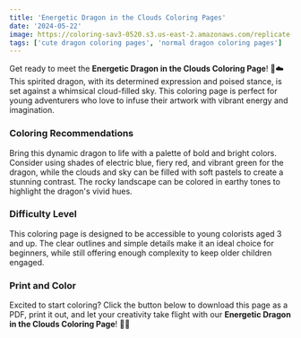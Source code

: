 ```yaml
---
title: 'Energetic Dragon in the Clouds Coloring Pages'
date: '2024-05-22'
image: https://coloring-sav3-0520.s3.us-east-2.amazonaws.com/replicate-prediction-njpdgm8npdrgg0cfkw5tk6fpfg.png
tags: ['cute dragon coloring pages', 'normal dragon coloring pages']
---
```


Get ready to meet the **Energetic Dragon in the Clouds Coloring Page**! 🐲☁️ This spirited dragon, with its determined expression and poised stance, is set against a whimsical cloud-filled sky. This coloring page is perfect for young adventurers who love to infuse their artwork with vibrant energy and imagination.

<div style={{ marginTop: '20px' }}></div>

### **Coloring Recommendations**
Bring this dynamic dragon to life with a palette of bold and bright colors. Consider using shades of electric blue, fiery red, and vibrant green for the dragon, while the clouds and sky can be filled with soft pastels to create a stunning contrast. The rocky landscape can be colored in earthy tones to highlight the dragon's vivid hues.

<div style={{ marginTop: '20px' }}></div>

### **Difficulty Level**
This coloring page is designed to be accessible to young colorists aged 3 and up. The clear outlines and simple details make it an ideal choice for beginners, while still offering enough complexity to keep older children engaged.

<div style={{ marginTop: '20px' }}></div>

### **Print and Color**
Excited to start coloring? Click the button below to download this page as a PDF, print it out, and let your creativity take flight with our **Energetic Dragon in the Clouds Coloring Page**! 🎨✨

